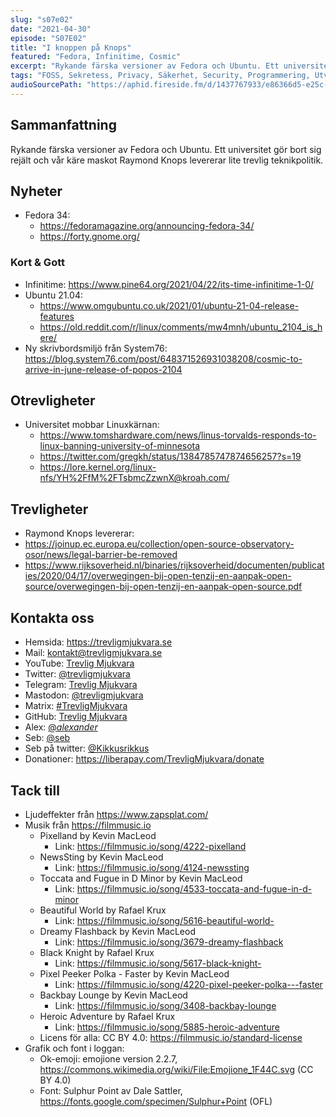 ```yaml
---
slug: "s07e02"
date: "2021-04-30"
episode: "S07E02"
title: "I knoppen på Knops"
featured: "Fedora, Infinitime, Cosmic"
excerpt: "Rykande färska versioner av Fedora och Ubuntu. Ett universitet gör bort sig rejält och vår käre maskot Raymond Knops levererar lite trevlig teknikpolitik."
tags: "FOSS, Sekretess, Privacy, Säkerhet, Security, Programmering, Utveckling, Mjukvara, PinePhone, Technology, Linux, Open Source, Fedora, Infinitime, PineTime, Ubuntu, System76, Cosmic, University of Minnesota, Greg Kroah-Hartman, Linus Torvalds, Raymond Knops"
audioSourcePath: "https://aphid.fireside.fm/d/1437767933/e86366d5-e25c-4aab-9a13-33b7144ac160/0f21d0bf-68ca-449b-83f7-7ed662cd1dfe.mp3"
---
```


## Sammanfattning

Rykande färska versioner av Fedora och Ubuntu. Ett universitet gör bort sig rejält och vår käre maskot Raymond Knops levererar lite trevlig teknikpolitik.

## Nyheter

- Fedora 34:
  - https://fedoramagazine.org/announcing-fedora-34/
  - https://forty.gnome.org/

### Kort & Gott

- Infinitime: https://www.pine64.org/2021/04/22/its-time-infinitime-1-0/
- Ubuntu 21.04:
  - https://www.omgubuntu.co.uk/2021/01/ubuntu-21-04-release-features
  - https://old.reddit.com/r/linux/comments/mw4mnh/ubuntu_2104_is_here/
- Ny skrivbordsmiljö från System76: https://blog.system76.com/post/648371526931038208/cosmic-to-arrive-in-june-release-of-popos-2104

## Otrevligheter

- Universitet mobbar Linuxkärnan:
  - https://www.tomshardware.com/news/linus-torvalds-responds-to-linux-banning-university-of-minnesota
  - https://twitter.com/gregkh/status/1384785747874656257?s=19
  - https://lore.kernel.org/linux-nfs/YH%2FfM%2FTsbmcZzwnX@kroah.com/

## Trevligheter

- Raymond Knops levererar:
- https://joinup.ec.europa.eu/collection/open-source-observatory-osor/news/legal-barrier-be-removed
- https://www.rijksoverheid.nl/binaries/rijksoverheid/documenten/publicaties/2020/04/17/overwegingen-bij-open-tenzij-en-aanpak-open-source/overwegingen-bij-open-tenzij-en-aanpak-open-source.pdf

## Kontakta oss

- Hemsida: https://trevligmjukvara.se
- Mail: kontakt@trevligmjukvara.se
- YouTube: [Trevlig Mjukvara](https://www.youtube.com/channel/UCRVmpkj-XM6UhUCjGiL3hhQ)
- Twitter: [@trevligmjukvara](https://twitter.com/trevligmjukvara)
- Telegram: [Trevlig Mjukvara](https://t.me/trevligmjukvara)
- Mastodon: [@trevligmjukvara](https://fikaverse.club/@trevligmjukvara)
- Matrix: [#TrevligMjukvara](https://matrix.to/#/%23TrevligMjukvara:matrix.org)
- GitHub: [Trevlig Mjukvara](https://github.com/trevligmjukvara)
- Alex: [@_alexander_](https://mastodon.online/@_alexander_)
- Seb: [@seb](https://social.gelotte.dev/@seb)
- Seb på twitter: [@Kikkusrikkus](https://twitter.com/Kikkusrikkus)
- Donationer: https://liberapay.com/TrevligMjukvara/donate

## Tack till

- Ljudeffekter från https://www.zapsplat.com/
- Musik från https://filmmusic.io
  - Pixelland by Kevin MacLeod
    - Link: https://filmmusic.io/song/4222-pixelland
  - NewsSting by Kevin MacLeod
    - Link: https://filmmusic.io/song/4124-newssting
  - Toccata and Fugue in D Minor by Kevin MacLeod
    - Link: https://filmmusic.io/song/4533-toccata-and-fugue-in-d-minor
  - Beautiful World by Rafael Krux
    - Link: https://filmmusic.io/song/5616-beautiful-world-
  - Dreamy Flashback by Kevin MacLeod
    - Link: https://filmmusic.io/song/3679-dreamy-flashback
  - Black Knight by Rafael Krux
    - Link: https://filmmusic.io/song/5617-black-knight-
  - Pixel Peeker Polka - Faster by Kevin MacLeod
    - Link: https://filmmusic.io/song/4220-pixel-peeker-polka---faster
  - Backbay Lounge by Kevin MacLeod
    - Link: https://filmmusic.io/song/3408-backbay-lounge
  - Heroic Adventure by Rafael Krux
    - Link: https://filmmusic.io/song/5885-heroic-adventure
  - Licens för alla: CC BY 4.0: https://filmmusic.io/standard-license
- Grafik och font i loggan:
  - Ok-emoji: emojione version 2.2.7, https://commons.wikimedia.org/wiki/File:Emojione_1F44C.svg (CC BY 4.0)
  - Font: Sulphur Point av Dale Sattler, https://fonts.google.com/specimen/Sulphur+Point (OFL)
